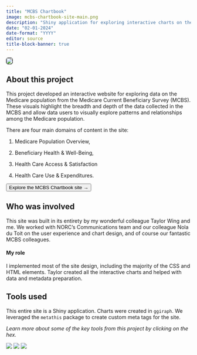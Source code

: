 ```yaml
---
title: "MCBS Chartbook"
image: mcbs-chartbook-site-main.png
description: "Shiny application for exploring interactive charts on the Medicare population."
date: "02-01-2024"
date-format: "YYYY"
editor: source
title-block-banner: true
---
```


![](mcbs-chartbook-site-main.png){width="20rem" style="border: 1px solid black; border-radius: 5px;"}


## About this project

This project developed an interactive website for exploring data on the Medicare population from the Medicare Current Beneficiary Survey (MCBS). These visuals highlight the breadth and depth of the data collected in the MCBS and allow data users to visually explore patterns and relationships among the Medicare population. 


There are four main domains of content in the site:

1.  Medicare Population Overview,

2.  Beneficiary Health & Well-Being,

3.  Health Care Access & Satisfaction

4.  Health Care Use & Expenditures.



<a href="https://www.chartbook.mcbs.org/" target="_blank">
<button class="btn btn-success"> Explore the MCBS Chartbook site &#8594; </button>
</a>
<br>


## Who was involved

This site was built in its entirety by my wonderful colleague Taylor Wing and me. We worked with NORC's Communications team and our colleague Nola du Toit on the user experience and chart design, and of course our fantastic MCBS colleagues. 

#### My role

I implemented most of the site design, including the majority of the CSS and HTML elements. Taylor created all the interactive charts and helped with data and metadata preparation. 

## Tools used

This entire site is a Shiny application. Charts were created in `ggiraph`. We leveraged the `metathis` package to create custom meta tags for the site. 

<i>Learn more about some of the key tools from this project by clicking on the hex.</i>

[![](../../www/tools-shiny.png){class='hex-class-small'}](https://shiny.posit.co/){target='_blank'}
[![](../../www/tools-ggiraph.png){class='hex-class-small'}](http://davidgohel.github.io/ggiraph/){target='_blank'}
[![](../../www/tools-metathis.svg){class='hex-class-small'}](https://pkg.garrickadenbuie.com/metathis/){target='_blank'}


